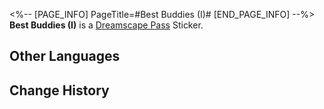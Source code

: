 <%-- [PAGE_INFO]
PageTitle=#Best Buddies (I)#
[END_PAGE_INFO] --%>
{{Stub|Location information}}
{{Item Infobox
|id          = 223501
|image       = Dreamscape Pass Sticker Best Buddies (I).png
|type        = Dreamscape Pass Sticker
|type2       = The Most Absurd Stage Stickers
|invCategory = 
|rarity      = 4
|effect      = 
|description = Digital stickers that can be used to decorate the pages of the Dreamtour Handbook. They come in many different styles.
|source1     = [[Take a photo with your companions in the Hamster Ball Knight section of the studio]]
}}
{{Description|The nightmare of all square-faced people.}}
'''Best Buddies (I)''' is a [[Dreamscape Pass]] Sticker.

==Other Languages==
{{Other Languages
|en   = Best Buddies (I)
|zhs  = 好伙计们•一
|zht  = 好夥計們•一
|ja   = よき仲間たち・1
|ko   = 좋은 친구들•1
|es   = Mejores amigos I
|fr   = Grande amitié (I)
|ru   = Лучшие друзья I
|th   = ผองเพื่อนแสนดี 1
|vi   = Những Cộng Sự Tốt 1
|de   = Beste Freunde I
|id   = Sahabat Baik 1
|pt   = Melhores Amigos (I)
}}

==Change History==
{{Change History|2.1}}